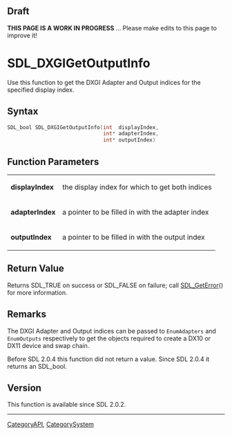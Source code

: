 == Draft ==

'''THIS PAGE IS A WORK IN PROGRESS''' ... Please make edits to this page to improve it!


<!-- #*^*^*^*^*See https://wiki.libsdl.org/SGFunctions for details on editing this page*^*^*^*^* -->


= SDL_DXGIGetOutputInfo =
Use this function to get the DXGI Adapter and Output indices for the specified display index.




== Syntax ==
<syntaxhighlight lang='c++'>
SDL_bool SDL_DXGIGetOutputInfo(int  displayIndex,
                               int* adapterIndex,
                               int* outputIndex)
</syntaxhighlight>


== Function Parameters ==
{|
|'''displayIndex'''
|the display index for which to get both indices
|-
|'''adapterIndex'''
|a pointer to be filled in with the adapter index
|-
|'''outputIndex''' 
|a pointer to be filled in with the output index
|}


== Return Value ==
Returns SDL_TRUE on success or SDL_FALSE on failure; call [[SDL_GetError]]() for more information.



== Remarks ==
The DXGI Adapter and Output indices can be passed to <code>EnumAdapters</code> and <code>EnumOutputs</code> respectively to get the objects required to create a DX10 or DX11 device and swap chain.

Before SDL 2.0.4 this function did not return a value. Since SDL 2.0.4 it returns an SDL_bool.


== Version ==
This function is available since SDL 2.0.2.

----
[[CategoryAPI]], [[CategorySystem]]
<!-- #See the Style Guide for instructions on editing the footer. -->
